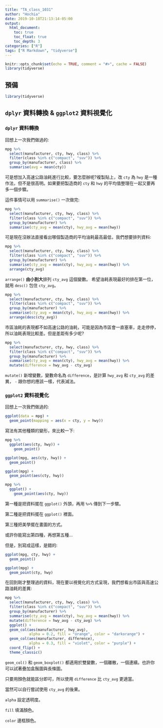 ```yaml
---
title: "TA_class_1031"
author: "Hochia"
date: 2019-10-18T21:13:14-05:00
output: 
  html_document:
    toc: true
    toc_float: true
    toc_depth: 3
categories: ["R"]
tags: ["R Markdown", "tidyverse"]
---
```


```r
knitr::opts_chunk$set(echo = TRUE, comment = "#>", cache = FALSE)
library(tidyverse)
```

## 預備

```r
library(tidyverse)
```

## `dplyr` 資料轉換 & `ggplot2` 資料視覺化

### `dplyr` 資料轉換

回想上一次我們做過的:

```r
mpg %>%
  select(manufacturer, cty, hwy, class) %>%
  filter(class %in% c("compact", "suv")) %>%
  group_by(manufacturer, class) %>%
  summarise(avg = mean(cty))
```

可是想加入高速公路油耗進行比較，要怎麼辦呢?複製貼上，改 `cty` 為 `hwy` 是一種作法，但不是很高明。如果要把製造商的 `cty` 和 `hwy` 的平均值整理在一起又要再多一個步驟。

這件事情可以用 `summarise()` 一次做完:

```r
mpg %>%
  select(manufacturer, cty, hwy, class) %>%
  filter(class %in% c("compact", "suv")) %>%
  group_by(manufacturer) %>%
  summarise(cty_avg = mean(cty), hwy_avg = mean(hwy))
```

可是現在沒辦法直接看出哪個製造商的平均油耗最高最低，我們想要排列資料:

```r
mpg %>%
  select(manufacturer, cty, hwy, class) %>%
  filter(class %in% c("compact", "suv")) %>%
  group_by(manufacturer) %>%
  summarise(cty_avg = mean(cty), hwy_avg = mean(hwy)) %>%
  arrange(cty_avg)
```

`arrange()` **由小到大**排列 `cty_avg` 這個變數。
希望油耗表現最好的排在第一位，就用 `desc()` 包住 `cty_avg`。

```r
mpg %>%
  select(manufacturer, cty, hwy, class) %>%
  filter(class %in% c("compact", "suv")) %>%
  group_by(manufacturer) %>%
  summarise(cty_avg = mean(cty), hwy_avg = mean(hwy)) %>%
  arrange(desc(cty_avg))
```

市區油耗的表現都不如高速公路的油耗，可能是因為市區會一直塞車，走走停停，所以油耗表現比較差。但是差距有多少呢?

```r
mpg %>%
  select(manufacturer, cty, hwy, class) %>%
  filter(class %in% c("compact", "suv")) %>%
  group_by(manufacturer) %>%
  summarise(cty_avg = mean(cty), hwy_avg = mean(hwy)) %>%
  mutate(difference = hwy_avg - cty_avg)
```

`mutate()` 新增變數，變數命名為 `difference`，是計算 
`hwy_avg` 和 `cty_avg` 的差異，
`-` 跟你想的應該一樣，代表減法。

### `ggplot2` 資料視覺化

回想上一次我們做過的:

```r
ggplot(data = mpg) +
  geom_point(mapping = aes(x = cty, y = hwy))
```

寫法有其他種類的變形，來比較一下:

```r
mpg %>%
  ggplot(aes(cty, hwy)) +
    geom_point()

ggplot(mpg, aes(cty, hwy)) +
  geom_point()

ggplot(mpg) +
  geom_point(aes(cty, hwy))

mpg %>% 
  ggplot() +
    geom_point(aes(cty, hwy))
```

第一種是把資料擺在 `ggplot()` 外頭，再用 `%>%` 傳到下一步驟。

第二種是把資料擺在 `ggplot()` 裡面。

第三種把美學擺在畫圖的方式。

或許你能寫出第四種，再想第五種...

但是，別寫成這樣，是錯的:

```r
ggplot(mpg, cty, hwy) +
  geom_point()

ggplot(mpg) +
  geom_point(cty, hwy)
```

在回到剛才整理過的資料，現在要以視覺化的方式呈現，我們想看出市區與高速公路油耗的差異:

```r
mpg %>%
  select(manufacturer, cty, hwy, class) %>%
  filter(class %in% c("compact", "suv")) %>%
  group_by(manufacturer) %>%
  summarise(cty_avg = mean(cty), hwy_avg = mean(hwy)) %>%
  mutate(difference = hwy_avg - cty_avg) %>%
  ggplot() +
  geom_col(aes(manufacturer, hwy_avg), 
           alpha = 0.2, fill = "orange", color = "darkorange") +
  geom_col(aes(manufacturer, difference), 
           alpha = 0.3, fill = "violet", color = "purple") +
  coord_flip() +
  theme_classic()
```

`geom_col()` 和 `geom_boxplot()` 都適用於雙變數，一個離散，一個連續。也許你可以試著疊加盒鬚圖與長條圖。

只要用顏色就能區分即可，所以使用 `difference` 比 `cty_avg` 更適當。

當然可以自行嘗試使用 `cty_avg` 的後果。

`alpha` 設定透明度。

`fill` 填滿顏色。

`color` 邊框顏色。



